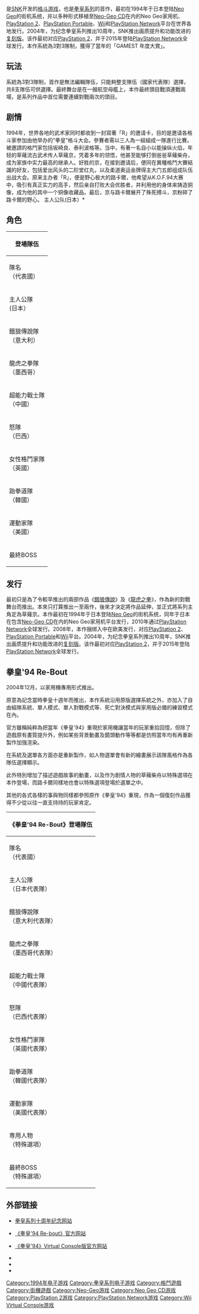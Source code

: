 {{unreferenced|time=2016-06-26T06:30:30+00:00}}
{{NoteTA
| G1=Games
}}
{{Infobox VG
| title = 拳皇'94
| japanese = ザ・キング・オブ・ファイターズ'94
| english = The King of Fighters '94
| image         = 
| caption       = 
| developer     = [[SNK|SNK]]
| publisher     = SNK
| director      = 鍬差政則
| producer      = 西山隆志、川崎英吉 <small>（执行）</small>
| artist        = 兒玉光生
| composer      = 幡谷正彦
| platforms     = [[街机|街机]]、[[Neo_Geo|Neo Geo]]、[[Neo-Geo_CD|Neo-Geo CD]]、[[PlayStation_2|PlayStation 2]]、[[PlayStation_Portable|PlayStation Portable]]、[[Wii|Wii]]（[[Virtual_Console|Virtual Console]]）、[[PlayStation_Network|PlayStation Network]]
| released      = {{Infobox VG/C | 1994年8月25日 |
'''街机'''{{vgr|JP|August 25, 1994}}
'''Neo Geo'''{{vgr|JP|October 1, 1994}}
'''Neo-Geo CD'''{{vgr|JP|November 2, 1994}}
'''Wii Virtual Console'''{{vgr|JP|November 6, 2007|EU|November 23, 2007|NA|January 7, 2008}}
'''PlayStation Network'''{{vgr|WW|December 21, 2010}}
<u>'''Re-Bout'''</u><br />'''PlayStation 2'''{{vgr|JP|December 28, 2004}}'''PlayStation Network'''{{vgr|JP|January 21, 2015}}'''Nintendo Switch'''{{vgr|WW|March 16, 2017}} }}
| series = [[拳皇系列|拳皇系列]]
| genre = [[格斗游戏|格斗游戏]]
| modes = [[单人电子游戏|单人]]、[[多人电子游戏|多人]]
| cabinet = 直立
| arcade system = [[Neo_Geo|Neo Geo MVS]]
}}
{{Vgname|拳皇'94|en=The King of Fighters '94|ja=ザ・キング・オブ・ファイターズ'94}}是[[SNK|SNK]]开发的[[格斗游戏|格斗游戏]]，也是[[拳皇系列|拳皇系列]]的首作，最初在1994年于日本登陆[[Neo_Geo|Neo Geo]]的街机系统，并以多种形式移植至[[Neo-Geo_CD|Neo-Geo CD]]在内的Neo Geo家用机、[[PlayStation_2|PlayStation 2]]、[[PlayStation_Portable|PlayStation Portable]]、[[Wii|Wii]]和[[PlayStation_Network|PlayStation Network]]平台在世界各地发行。2004年，为纪念拳皇系列推出10周年，SNK推出画质提升和功能改进的[[复刻版|复刻版]]{{Vgname|拳皇'94 Re-Bout|en=The King of Fighters '94 Re-Bout}}。该作最初对应[[PlayStation_2|PlayStation 2]]，并于2015年登陆[[PlayStation_Network|PlayStation Network]]全球发行。本作系統為3對3隊制，獲得了當年的「GAMEST 年度大賞」。

== 玩法 ==
系統為3對3隊制，首作是無法編輯隊伍，只能夠整支隊伍（國家代表隊）選擇，共8支隊伍可供選擇。最終舞台是在一艘航空母艦上，本作最終頭目戰須連戰兩場，是系列作品中首位需要連續對戰兩次的頭目。

== 剧情 ==
1994年，世界各地的武术家同时都收到一封寫著「R」的邀请卡，目的是邀请各格斗家参加由他举办的“拳皇”格斗大会。參賽者需以三人為一組組成一隊進行比賽。被邀請的格鬥家包括坂崎良、泰利波格等。当中，有著一名自小以能操纵火焰，年轻的草薙流古武术传人草薙京，凭着多年的领悟，他甚至能够打倒爸爸草薙柴舟，成为家族中实力最高的继承人。好胜的京，在接到邀请后，便同在異種格鬥大賽結識的好友，包括爱出风头的二阶堂红丸，以及柔道奥运金牌得主大门五郎组成队伍出战大会。原来主办者「R」，便是野心极大的路卡爾，他希望从K.O.F.94大赛中，吸引有真正实力的高手，然后亲自打败大会优胜者，并利用他的身体来铸造铜像，成为他的其中一个铜像收藏品。最后，京与路卡爾展开了殊死搏斗，京粉碎了路卡爾的野心。
主人公队(日本）*

== 角色 ==
{{main|拳皇系列角色列表}}

{| class="wikitable" style="text-align:center"
! colspan="4"|登場隊伍
|-
!  隊名<br/>（代表國） || colspan="3"| 成員
|-
! 主人公隊<br/>(日本）
| 草薙 京（KYO KUSANAGI） ||二階堂 紅丸（BENIMARU NIKAIDO） || 大門 五郎（GORO DAIMON）
|-
! 餓狼傳說隊<br/>（意大利）
| 泰利・波格（TERRY BOGARD） || 安迪・波格（ANDY BOGARD） || 東丈（JOE HIGASHI）
|-
! 龍虎之拳隊<br/>（墨西哥）
| 坂崎 獠（RYO SAKAZAKI） || 羅拔・嘉西亞（ROBERT GARCIA） ||坂崎 琢磨（TAKUMA SAKAZAKI）
|-
! 超能力戰士隊<br/>（中國）
| 麻宮 雅典娜（ATHENA ASAMIYA） || 椎拳崇（SIE KENSOU） || 鎮元齋（CHIN GENTSAI）
|-
! 怒隊<br/>（巴西）
| 海頓（HEIDERN） || 拉爾夫・鍾斯（RALF JONES） || 克拉克・史超（CLARK STEEL）
|-
! 女性格鬥家隊<br/>（英國）
| 瓊（KING） || 不知火 舞（MAI SHIRANUI） || 坂崎 百合（YURI SAKAZAKI）
|-
! 跆拳道隊<br/>（韓國）
| 金甲喚（KIM KAPHWAN） || 陳國漢（CHANG KOEHAN） || 蔡寶奇（CHOI BOUNGE）
|-
! 運動家隊<br/>（美國）
| 黑比﹒D（HEAVY D!） || 洛奇・古洛巴（LUCKY GLAUBER） || 布莱恩・巴特勒（BRIAN BATTLER）
|-
! 最終BOSS
| colspan="3"| 盧卡爾・伯恩斯坦（RUGAL BERNSTEIN）<br/> 黑豹<ref>此黑豹為路卡爾寵物，會視為場外玩家並於路卡爾暈眩時支援，平常就像一般隊友一樣會站在背景，但是牠並不會直接參加戰鬥。</ref>
|}

== 发行 ==
最初只是為了令較早推出的兩部作品《[[餓狼傳說|餓狼傳說]]》及《[[龍虎之拳|龍虎之拳]]》，作為新的對戰舞台而推出。本來只打算推出一至兩作，後來才決定將作品延伸，並正式將系列主角定為草薙京。本作最初在1994年于日本登陆[[Neo_Geo|Neo Geo]]的街机系统，同年于日本在包含[[Neo-Geo_CD|Neo-Geo CD]]在内的Neo Geo家用机平台发行，2010年通过[[PlayStation_Network|PlayStation Network]]全球发行。2008年，本作捆绑入{{Vgname-nb|SNK经典街机合集Vol.1|en=SNK Arcade Classics Vol. 1}}中在欧美发行，对应[[PlayStation_2|PlayStation 2]]、[[PlayStation_Portable|PlayStation Portable]]和[[Wii|Wii]]平台。2004年，为纪念拳皇系列推出10周年，SNK推出画质提升和功能改进的[[复刻版|复刻版]]{{Vgname-nb|拳皇'94 Re-Bout|en=The King of Fighters '94 Re-Bout}}。该作最初对应[[PlayStation_2|PlayStation 2]]，并于2015年登陆[[PlayStation_Network|PlayStation Network]]全球发行。

== 拳皇'94 Re-Bout ==
2004年12月，{{Vgname|拳皇'94 Re-Bout|en=The King of Fighters '94 Re-Bout}}以家用機專用形式推出。

原意為記念當時拳皇十週年而推出，本作系統沿用原版選擇系統之外，亦加入了自由組隊系統、單人模式、單人對戰模式等、死亡對決模式與家用版必備的練習模式在內。

官方雖稱純粹為把當年《拳皇'94》重現於家用機讓當年的玩家重拾回憶，但除了遊戲原有畫質提升外，例如某些背景動畫及鏡頭動作等等都是仿照當年均有再重新製作加強渲染。

在系統及選單各方面亦是重新製作，如人物選單會有新的繪畫展示該隊風格作為各隊伍選擇顯示。

此外特別增加了描述遊戲故事的動畫，以及作为剧情人物的草薙柴舟以特殊選項在本作登場，而路卡爾同樣地也會以特殊選項登場於選單之中。

其他的各式各樣的事與物同樣都參照原作《拳皇'94》重現，作為一個復刻作品獲得不少從以往一直支持持的玩家肯定。

{| class="wikitable" style="text-align:center"
! colspan="4"|《拳皇'94 Re-Bout》登場隊伍
|-
!  隊名<br/>（代表國） || colspan="3"| 成員
|-
! 主人公隊<br/>（日本代表隊）
| 草薙 京（KYO KUSANAGI） || 二階堂 紅丸（BENIMARU NIKAIDO） || 大門 五郎（GORO DAIMON）
|-
! 餓狼傳說隊<br/>（意大利代表隊）
| 泰利・波格（TERRY BOGARD） || 安迪・波格（ANDY BOGARD） || 東丈（JOE HIGASHI）
|-
! 龍虎之拳隊<br/>（墨西哥代表隊）
| 坂崎 獠（RYO SAKAZAKI） || 羅拔・嘉西亞（ROBERT GARCIA） || 坂崎 琢磨（TAKUMA SAKAZAKI）
|-
! 超能力戰士隊<br/>（中國代表隊）
| 麻宮 雅典娜（ATHENA ASAMIYA） || 椎拳崇（SIE KENSOU） || 鎮元齋（CHIN GENTSAI）
|-
! 怒隊<br/>（巴西代表隊）
| 海頓（HEIDERN） || 拉爾夫・鍾斯（RALF JONES） || 克拉克・史超（CLARK STEEL）
|-
! 女性格鬥家隊<br/>（英國代表隊）
| 瓊（KING） || 不知火 舞（MAI SHIRANUI） || 坂崎 百合（YURI SAKAZAKI）
|-
! 跆拳道隊<br/>（韓國代表隊）
| 金甲喚（KIM KAPHWAN） || 陳國漢（CHANG KOEHAN） || 蔡寶奇（CHOI BOUNGE）
|-
! 運動家隊<br/>（美國代表隊）
| 黑比﹒D（HEAVY D!） || 洛奇・古洛巴（LUCKY GLAUBER） || 布莱恩・巴特勒（BRIAN BATTLER）
|-
! 専用人物<br/>（特殊選項）
| colspan="3"| 草薙 柴舟（SAISHU KUSANAGI）
|-
! 最終BOSS<br/>（特殊選項）
| colspan="3"| 盧卡爾・伯恩斯坦（RUGAL BERNSTEIN）<br/> 黑豹
|}

== 外部链接 ==
* {{en}}[http://kofaniv.snkplaymore.co.jp/english/history/history.php?num=kof94 拳皇系列十周年纪念网站] {{Wayback|url=http://kofaniv.snkplaymore.co.jp/english/history/history.php?num=kof94 |date=20161128092620 }}
* {{ja}} [http://game.snkplaymore.co.jp/official/kof94/index.html 《拳皇'94 Re-bout》官方网站] {{Wayback|url=http://game.snkplaymore.co.jp/official/kof94/index.html |date=20160703195445 }} 
*{{ja}} [http://game.snkplaymore.co.jp/event/virtual-console/kof94/index_kof94_j.html  《拳皇'94》Virtual Console版官方网站] {{Wayback|url=http://game.snkplaymore.co.jp/event/virtual-console/kof94/index_kof94_j.html |date=20160903194219 }}
* {{MobyGames|id=/king-of-fighters-94}}
* {{MobyGames|id=/king-of-fighters-94-re-bout |name= 拳皇'94}}
* {{KLOV game|id=8314}}

{{拳皇系列}}

[[Category:1994年电子游戏|Category:1994年电子游戏]]
[[Category:拳皇系列电子游戏|Category:拳皇系列电子游戏]]
[[Category:格鬥遊戲|Category:格鬥遊戲]]
[[Category:街機遊戲|Category:街機遊戲]]
[[Category:Neo-Geo游戏|Category:Neo-Geo游戏]]
[[Category:Neo_Geo_CD游戏|Category:Neo Geo CD游戏]]
[[Category:PlayStation_2游戏|Category:PlayStation 2游戏]]
[[Category:PlayStation_Network游戏|Category:PlayStation Network游戏]]
[[Category:Wii_Virtual_Console游戏|Category:Wii Virtual Console游戏]]